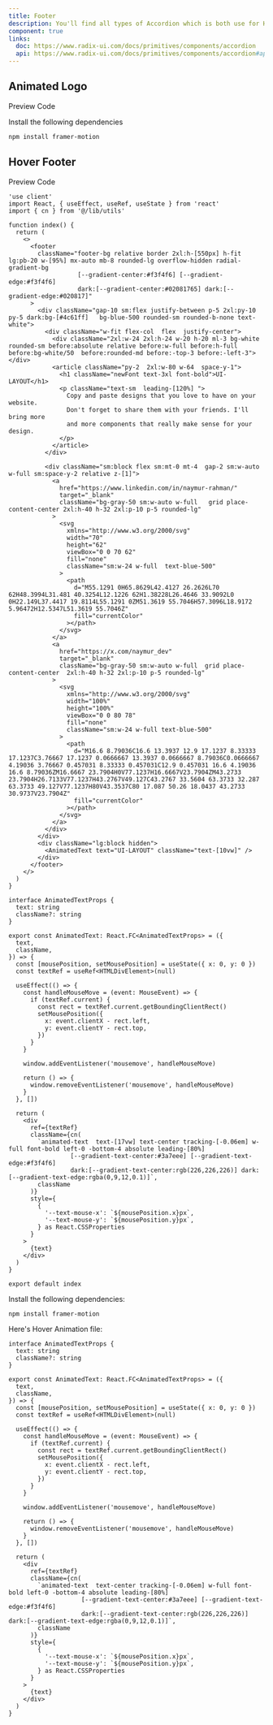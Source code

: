 ```yaml
---
title: Footer
description: You'll find all types of Accordion which is both use for HTML, REACTJS and NEXTJS
component: true
links:
  doc: https://www.radix-ui.com/docs/primitives/components/accordion
  api: https://www.radix-ui.com/docs/primitives/components/accordion#api-reference
---
```


## Animated Logo

<Tabs defaultValue="preview" className="w-full relative">
  <TabsList >
    <TabsTrigger value="preview">Preview</TabsTrigger>
    <TabsTrigger value="codesnippet">Code</TabsTrigger>
  </TabsList>
  <TabsContent value="preview">
    <ScreenComponentPreview name="footer1" category="footer" />
  </TabsContent>
  <TabsContent value="codesnippet" >
  <CodeWrapper noExpand={true}>
    <ScreenCodePreview name="footer1" category="footer" />

Install the following dependencies

```bash
npm install framer-motion
```

</CodeWrapper>
  </TabsContent>
</Tabs>

## Hover Footer

<Tabs defaultValue="preview" className="w-full relative">
  <TabsList >
    <TabsTrigger value="preview">Preview</TabsTrigger>
    <TabsTrigger value="codesnippet">Code</TabsTrigger>
  </TabsList>
  <TabsContent value="preview">
        <ScreenComponentPreview name="hoverFooter" category="footer" />
  </TabsContent>
  <TabsContent value="codesnippet" >
 
<CodeWrapper noExpand={false}>

```tsx
'use client'
import React, { useEffect, useRef, useState } from 'react'
import { cn } from '@/lib/utils'

function index() {
  return (
    <>
      <footer
        className="footer-bg relative border 2xl:h-[550px] h-fit lg:pb-20 w-[95%] mx-auto mb-8 rounded-lg overflow-hidden radial-gradient-bg
                   [--gradient-center:#f3f4f6] [--gradient-edge:#f3f4f6]
                   dark:[--gradient-center:#02081765] dark:[--gradient-edge:#020817]"
      >
        <div className="gap-10 sm:flex justify-between p-5 2xl:py-10 py-5 dark:bg-[#4c61ff]   bg-blue-500 rounded-sm rounded-b-none text-white">
          <div className="w-fit flex-col  flex  justify-center">
            <div className="2xl:w-24 2xl:h-24 w-20 h-20 ml-3 bg-white  rounded-sm before:absolute relative before:w-full before:h-full before:bg-white/50  before:rounded-md before:-top-3 before:-left-3"></div>
            <article className="py-2  2xl:w-80 w-64  space-y-1">
              <h1 className="newFont text-3xl font-bold">UI-LAYOUT</h1>
              <p className="text-sm  leading-[120%] ">
                Copy and paste designs that you love to have on your website.
                Don't forget to share them with your friends. I'll bring more
                and more components that really make sense for your design.
              </p>
            </article>
          </div>

          <div className="sm:block flex sm:mt-0 mt-4  gap-2 sm:w-auto w-full sm:space-y-2 relative z-[1]">
            <a
              href="https://www.linkedin.com/in/naymur-rahman/"
              target="_blank"
              className="bg-gray-50 sm:w-auto w-full   grid place-content-center 2xl:h-40 h-32 2xl:p-10 p-5 rounded-lg"
            >
              <svg
                xmlns="http://www.w3.org/2000/svg"
                width="70"
                height="62"
                viewBox="0 0 70 62"
                fill="none"
                className="sm:w-24 w-full  text-blue-500"
              >
                <path
                  d="M55.1291 0H65.8629L42.4127 26.2626L70 62H48.3994L31.481 40.3254L12.1226 62H1.38228L26.4646 33.9092L0 0H22.149L37.4417 19.8114L55.1291 0ZM51.3619 55.7046H57.3096L18.9172 5.96472H12.5347L51.3619 55.7046Z"
                  fill="currentColor"
                ></path>
              </svg>
            </a>
            <a
              href="https://x.com/naymur_dev"
              target="_blank"
              className="bg-gray-50 sm:w-auto w-full  grid place-content-center  2xl:h-40 h-32 2xl:p-10 p-5 rounded-lg"
            >
              <svg
                xmlns="http://www.w3.org/2000/svg"
                width="100%"
                height="100%"
                viewBox="0 0 80 78"
                fill="none"
                className="sm:w-24 w-full text-blue-500"
              >
                <path
                  d="M16.6 8.79036C16.6 13.3937 12.9 17.1237 8.33333 17.1237C3.76667 17.1237 0.0666667 13.3937 0.0666667 8.79036C0.0666667 4.19036 3.76667 0.457031 8.33333 0.457031C12.9 0.457031 16.6 4.19036 16.6 8.79036ZM16.6667 23.7904H0V77.1237H16.6667V23.7904ZM43.2733 23.7904H26.7133V77.1237H43.2767V49.127C43.2767 33.5604 63.3733 32.287 63.3733 49.127V77.1237H80V43.3537C80 17.087 50.26 18.0437 43.2733 30.9737V23.7904Z"
                  fill="currentColor"
                ></path>
              </svg>
            </a>
          </div>
        </div>
        <div className="lg:block hidden">
          <AnimatedText text="UI-LAYOUT" className="text-[10vw]" />
        </div>
      </footer>
    </>
  )
}

interface AnimatedTextProps {
  text: string
  className?: string
}

export const AnimatedText: React.FC<AnimatedTextProps> = ({
  text,
  className,
}) => {
  const [mousePosition, setMousePosition] = useState({ x: 0, y: 0 })
  const textRef = useRef<HTMLDivElement>(null)

  useEffect(() => {
    const handleMouseMove = (event: MouseEvent) => {
      if (textRef.current) {
        const rect = textRef.current.getBoundingClientRect()
        setMousePosition({
          x: event.clientX - rect.left,
          y: event.clientY - rect.top,
        })
      }
    }

    window.addEventListener('mousemove', handleMouseMove)

    return () => {
      window.removeEventListener('mousemove', handleMouseMove)
    }
  }, [])

  return (
    <div
      ref={textRef}
      className={cn(
        `animated-text  text-[17vw] text-center tracking-[-0.06em] w-full font-bold left-0 -bottom-4 absolute leading-[80%]
                 [--gradient-text-center:#3a7eee] [--gradient-text-edge:#f3f4f6]
                 dark:[--gradient-text-center:rgb(226,226,226)] dark:[--gradient-text-edge:rgba(0,9,12,0.1)]`,
        className
      )}
      style={
        {
          '--text-mouse-x': `${mousePosition.x}px`,
          '--text-mouse-y': `${mousePosition.y}px`,
        } as React.CSSProperties
      }
    >
      {text}
    </div>
  )
}

export default index
```

<Steps>

<Step>Install the following dependencies:</Step>

```bash
npm install framer-motion
```

<Step>Here's Hover Animation file:</Step>

```tsx title="animate-text.tsx"
interface AnimatedTextProps {
  text: string
  className?: string
}

export const AnimatedText: React.FC<AnimatedTextProps> = ({
  text,
  className,
}) => {
  const [mousePosition, setMousePosition] = useState({ x: 0, y: 0 })
  const textRef = useRef<HTMLDivElement>(null)

  useEffect(() => {
    const handleMouseMove = (event: MouseEvent) => {
      if (textRef.current) {
        const rect = textRef.current.getBoundingClientRect()
        setMousePosition({
          x: event.clientX - rect.left,
          y: event.clientY - rect.top,
        })
      }
    }

    window.addEventListener('mousemove', handleMouseMove)

    return () => {
      window.removeEventListener('mousemove', handleMouseMove)
    }
  }, [])

  return (
    <div
      ref={textRef}
      className={cn(
        `animated-text  text-center tracking-[-0.06em] w-full font-bold left-0 -bottom-4 absolute leading-[80%]
                    [--gradient-text-center:#3a7eee] [--gradient-text-edge:#f3f4f6]
                    dark:[--gradient-text-center:rgb(226,226,226)] dark:[--gradient-text-edge:rgba(0,9,12,0.1)]`,
        className
      )}
      style={
        {
          '--text-mouse-x': `${mousePosition.x}px`,
          '--text-mouse-y': `${mousePosition.y}px`,
        } as React.CSSProperties
      }
    >
      {text}
    </div>
  )
}
```

</Steps>
  </CodeWrapper>
  </TabsContent>
</Tabs>
